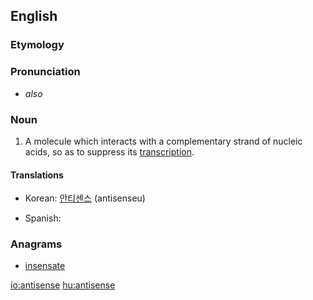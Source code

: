 ==English==

===Etymology===

{{prefix|anti|sense}}

===Pronunciation===

* {{IPA|æntaɪsɛns}} ''also'' {{IPAchar|æntisɛns}}

===Noun===
{{en-noun}}

# {{context|genetics|lang=en}} A molecule which interacts with a complementary strand of nucleic acids, so as to suppress its [[transcription]].

====Translations====
{{trans-top|a molecule which suppresses transcription}}
* Korean: [[안티센스]] (antisenseu)
{{trans-mid}}
* Spanish: {{t|es|antisentido|m}}
{{trans-bottom}}

===Anagrams===
* [[insensate#English|insensate]]

[[io:antisense]]
[[hu:antisense]]